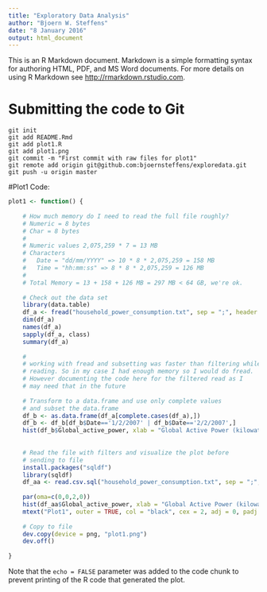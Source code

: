 ```yaml
---
title: "Exploratory Data Analysis"
author: "Bjoern W. Steffens"
date: "8 January 2016"
output: html_document
---
```


This is an R Markdown document. Markdown is a simple formatting syntax for authoring HTML, PDF, and MS Word documents. For more details on using R Markdown see <http://rmarkdown.rstudio.com>.

# Submitting the code to Git
    git init
    git add README.Rmd 
    git add plot1.R
    git add plot1.png
    git commit -m "First commit with raw files for plot1"
    git remote add origin git@github.com:bjoernsteffens/exploredata.git
    git push -u origin master

#Plot1 Code:

```r
plot1 <- function() {
    
    # How much memory do I need to read the full file roughly?
    # Numeric = 8 bytes
    # Char = 8 bytes
    #
    # Numeric values 2,075,259 * 7 = 13 MB
    # Characters
    #   Date = "dd/mm/YYYY" => 10 * 8 * 2,075,259 = 158 MB
    #   Time = "hh:mm:ss" => 8 * 8 * 2,075,259 = 126 MB
    #
    # Total Memory = 13 + 158 + 126 MB = 297 MB < 64 GB, we're ok.
    
    # Check out the data set
    library(data.table)
    df_a <- fread("household_power_consumption.txt", sep = ";", header = TRUE, na.strings = "?", colClasses = c("Date","Time", "numeric", "numeric", "numeric", "numeric", "numeric", "numeric", "numeric"))
    dim(df_a)
    names(df_a)
    sapply(df_a, class)
    summary(df_a)
    
    #
    # working with fread and subsetting was faster than filtering while
    # reading. So in my case I had enough memory so I would do fread.
    # However documenting the code here for the filtered read as I 
    # may need that in the future
    
    # Transform to a data.frame and use only complete values
    # and subset the data.frame
    df_b <- as.data.frame(df_a[complete.cases(df_a),])
    df_b <- df_b[df_b$Date=='1/2/2007' | df_b$Date=='2/2/2007',]
    hist(df_b$Global_active_power, xlab = "Global Active Power (kilowatts)", main = "Global Active Power", col = "red")    
    
    
    # Read the file with filters and visualize the plot before
    # sending to file
    install.packages("sqldf")
    library(sqldf)
    df_aa <- read.csv.sql("household_power_consumption.txt", sep = ";", header = TRUE, "select * from file where Date='1/2/2007' or Date='2/2/2007'")
    
    par(oma=c(0,0,2,0))
    hist(df_aa$Global_active_power, xlab = "Global Active Power (kilowatts)", main = "Global Active Power", col = "red")    
    mtext("Plot1", outer = TRUE, col = "black", cex = 2, adj = 0, padj = 0)
    
    # Copy to file
    dev.copy(device = png, "plot1.png")
    dev.off()
        
}
```

Note that the `echo = FALSE` parameter was added to the code chunk to prevent printing of the R code that generated the plot.
